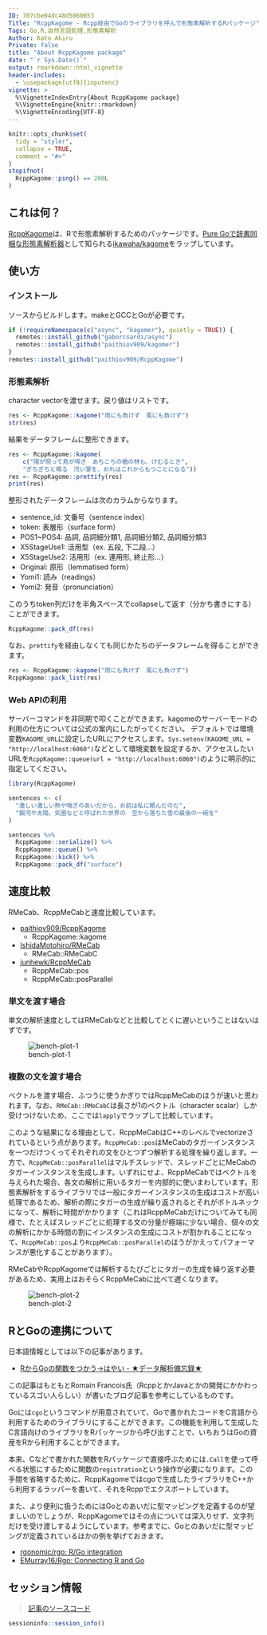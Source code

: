 ```yaml
---
ID: 707cbe04dc48d5060053
Title: "RcppKagome - Rcpp経由でGoのライブラリを呼んで形態素解析するRパッケージ"
Tags: Go,R,自然言語処理,形態素解析
Author: Kato Akiru
Private: false
title: "About RcppKagome package"
date: "`r Sys.Date()`"
output: rmarkdown::html_vignette
header-includes:
  - \usepackage[utf8]{inputenc}
vignette: >
  %\VignetteIndexEntry{About RcppKagome package}
  %\VignetteEngine{knitr::rmarkdown}
  %\VignetteEncoding{UTF-8}
---
```


```r
knitr::opts_chunk$set(
  tidy = "styler",
  collapse = TRUE,
  comment = "#>"
)
stopifnot(
  RcppKagome::ping() == 200L
)
```

## これは何？

[RcppKagome](https://github.com/paithiov909/RcppKagome)は、Rで形態素解析するためのパッケージです。[Pure Goで辞書同梱な形態素解析器](https://qiita.com/ikawaha/items/ff27ac03e22b7f36811b)として知られる[ikawaha/kagome](https://github.com/ikawaha/kagome)をラップしています。

## 使い方

### インストール

ソースからビルドします。makeとGCCとGoが必要です。

``` r
if (!requireNamespace(c("async", "kagomer"), quietly = TRUE)) {
  remotes::install_github("gaborcsardi/async")
  remotes::install_github("paithiov909/kagomer")
}
remotes::install_github("paithiov909/RcppKagome")
```

### 形態素解析

character vectorを渡せます。戻り値はリストです。

```r
res <- RcppKagome::kagome("雨にも負けず　風にも負けず")
str(res)
```

結果をデータフレームに整形できます。

```r
res <- RcppKagome::kagome(
    c("陽が照って鳥が啼き　あちこちの楢の林も、けむるとき",
    "ぎちぎちと鳴る　汚い掌を、おれはこれからもつことになる"))
res <- RcppKagome::prettify(res)
print(res)
```

整形されたデータフレームは次のカラムからなります。

- sentence_id: 文番号（sentence index）
- token: 表層形（surface form）
- POS1~POS4: 品詞, 品詞細分類1, 品詞細分類2, 品詞細分類3
- X5StageUse1: 活用型（ex. 五段, 下二段…）
- X5StageUse2: 活用形（ex. 連用形, 終止形…）
- Original: 原形（lemmatised form）
- Yomi1: 読み（readings）
- Yomi2: 発音（pronunciation）

このうちtoken列だけを半角スペースでcollapseして返す（分かち書きにする）ことができます。

```r
RcppKagome::pack_df(res)
```

なお、`prettify`を経由しなくても同じかたちのデータフレームを得ることができます。

```r
res <- RcppKagome::kagome("雨にも負けず　風にも負けず")
RcppKagome::pack_list(res)
```

### Web APIの利用

サーバーコマンドを非同期で叩くことができます。kagomeのサーバーモードの利用の仕方については公式の案内にしたがってください。
デフォルトでは環境変数`KAGOME_URL`に設定したURLにアクセスします。`Sys.setenv(KAGOME_URL = "http://localhost:6060")`などとして環境変数を設定するか、アクセスしたいURLを`RcppKagome::queue(url = "http://localhost:6060")`のように明示的に指定してください。

```r
library(RcppKagome)

sentences <- c(
  "激しい激しい熱や喘ぎのあいだから、お前は私に頼んだのだ",
  "銀河や太陽、気圏などと呼ばれた世界の　空から落ちた雪の最後の一碗を"
)

sentences %>%
  RcppKagome::serialize() %>%
  RcppKagome::queue() %>%
  RcppKagome::kick() %>%
  RcppKagome::pack_df("surface")
```

## 速度比較

RMeCab、RcppMeCabと速度比較しています。

- [paithiov909/RcppKagome](https://github.com/paithiov909/RcppKagome)
  - RcppKagome::kagome
- [IshidaMotohiro/RMeCab](https://github.com/IshidaMotohiro/RMeCab)
  - RMeCab::RMeCabC
- [junhewk/RcppMeCab](https://github.com/junhewk/RcppMeCab)
  - RcppMeCab::pos
  - RcppMeCab::posParallel

### 単文を渡す場合

単文の解析速度としてはRMeCabなどと比較してとくに遅いということはないはずです。

![bench-plot-1](https://raw.githack.com/paithiov909/RcppKagome/main/man/figures/README-bench-plot-1-1.png)

### 複数の文を渡す場合

ベクトルを渡す場合、ふつうに使うかぎりではRcppMeCabのほうが速いと思われます。なお、`RMeCab::RMeCabC`は長さが1のベクトル（character scalar）しか受けつけないため、ここでは`lapply`でラップして比較しています。

このような結果になる理由として、RcppMeCabはC++のレベルでvectorizeされているという点があります。`RcppMeCab::pos`はMeCabのタガーインスタンスを一つだけつくってそれぞれの文をひとつずつ解析する処理を繰り返します。一方で、`RcppMeCab::posParallel`はマルチスレッドで、スレッドごとにMeCabのタガーインスタンスを生成します。いずれにせよ、RcppMeCabではベクトルを与えられた場合、各文の解析に用いるタガーを内部的に使いまわしています。形態素解析をするライブラリでは一般にタガーインスタンスの生成はコストが高い処理であるため、解析の際にタガーの生成が繰り返されるとそれがボトルネックになって、解析に時間がかかります（これはRcppMeCabだけについてみても同様で、たとえばスレッドごとに処理する文の分量が極端に少ない場合、個々の文の解析にかかる時間の割にインスタンスの生成にコストが割かれることになって、`RcppMeCab::pos`より`RcppMeCab::posParallel`のほうがかえってパフォーマンスが悪化することがあります）。

RMeCabやRcppKagomeでは解析するたびごとにタガーの生成を繰り返す必要があるため、実用上はおそらくRcppMeCabに比べて遅くなります。

![bench-plot-2](https://raw.githack.com/paithiov909/RcppKagome/main/man/figures/README-bench-plot-2-1.png)

## RとGoの連携について

日本語情報としては以下の記事があります。

- [RからGoの関数をつかう→はやい - ★データ解析備忘録★](https://y-mattu.hatenablog.com/entry/2019/05/20/232340)

この記事はもともとRomain Francois氏（RcppとかrJavaとかの開発にかかわっているスゴい人らしい）が書いたブログ記事を参考にしているものです。

Goには`cgo`というコマンドが用意されていて、Goで書かれたコードをC言語から利用するためのライブラリにすることができます。この機能を利用して生成したC言語向けのライブラリをRパッケージから呼び出すことで、いちおうはGoの資産をRから利用することができます。

本来、Cなどで書かれた関数をRパッケージで直接呼ぶためには`.Call`を使って呼べる状態にするために関数の`registration`という操作が必要になります。この手間を省略するために、RcppKagomeではcgoで生成したライブラリをC++から利用するラッパーを書いて、それをRcppでエクスポートしています。

また、より便利に扱うためにはGoとのあいだに型マッピングを定義するのが望ましいのでしょうが、RcppKagomeではその点については深入りせず、文字列だけを受け渡しするようにしています。参考までに、Goとのあいだに型マッピングが定義されているほかの例を挙げておきます。

- [rgonomic/rgo: R/Go integration](https://github.com/rgonomic/rgo)
- [EMurray16/Rgo: Connecting R and Go](https://github.com/EMurray16/Rgo)

## セッション情報

> [記事のソースコード](https://github.com/paithiov909/RcppKagome/blob/main/vignettes/readme_ja.Rmd)

```r
sessioninfo::session_info()
```


